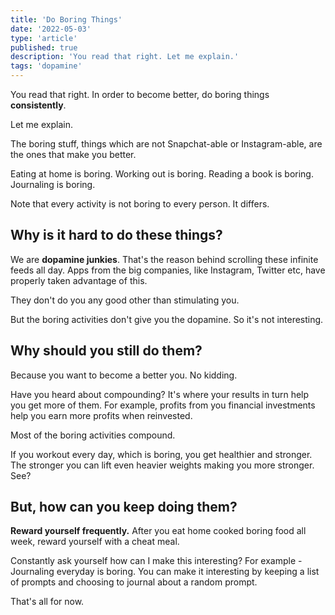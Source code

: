 ```yaml
---
title: 'Do Boring Things'
date: '2022-05-03'
type: 'article'
published: true
description: 'You read that right. Let me explain.'
tags: 'dopamine'
---
```


You read that right. In order to become better, do boring things **consistently**.

Let me explain.

The boring stuff, things which are not Snapchat-able or Instagram-able, are the ones that make you better.

Eating at home is boring. Working out is boring. Reading a book is boring. Journaling is boring.

Note that every activity is not boring to every person. It differs.

## Why is it hard to do these things?

We are **dopamine junkies**. That's the reason behind scrolling these infinite feeds all day. Apps from the big companies, like Instagram, Twitter etc, have properly taken advantage of this.

They don't do you any good other than stimulating you.

But the boring activities don't give you the dopamine. So it's not interesting.

## Why should you still do them?

Because you want to become a better you. No kidding.

Have you heard about compounding? It's where your results in turn help you get more of them. For example, profits from you financial investments help you earn more profits when reinvested.

Most of the boring activities compound.

If you workout every day, which is boring, you get healthier and stronger. The stronger you can lift even heavier weights making you more stronger.
See?

## But, how can you keep doing them?

**Reward yourself frequently.** After you eat home cooked boring food all week, reward yourself with a cheat meal.

Constantly ask yourself how can I make this interesting? For example - Journaling everyday is boring. You can make it interesting by keeping a list of prompts and choosing to journal about a random prompt.

That's all for now.

